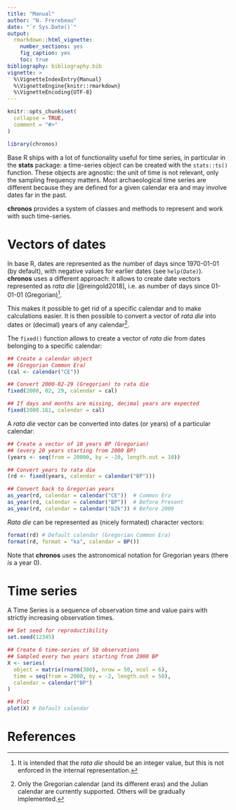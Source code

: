 ```yaml
---
title: "Manual"
author: "N. Frerebeau"
date: "`r Sys.Date()`"
output:
  rmarkdown::html_vignette:
    number_sections: yes
    fig_caption: yes
    toc: true
bibliography: bibliography.bib
vignette: >
  %\VignetteIndexEntry{Manual}
  %\VignetteEngine{knitr::rmarkdown}
  %\VignetteEncoding{UTF-8}
---
```


```r
knitr::opts_chunk$set(
  collapse = TRUE,
  comment = "#>"
)
```

```r
library(chronos)
```

Base R ships with a lot of functionality useful for time series, in particular in the **stats** package: a time-series object can be created with the `stats::ts()` function. These objects are agnostic: the unit of time is not relevant, only the sampling frequency matters. Most archaeological time series are different because they are defined for a given calendar era and may involve dates far in the past.

**chronos** provides a system of classes and methods to represent and work with such time-series.

# Vectors of dates

In base R, dates are represented as the number of days since 1970-01-01 (by default), with negative values for earlier dates (see `help(Date)`). **chronos** uses a different approach: it allows to create date vectors represented as *rata die* [@reingold2018], i.e. as number of days since 01-01-01 (Gregorian)^[It is intended that the *rata die* should be an integer value, but this is not enforced in the internal representation.].

This makes it possible to get rid of a specific calendar and to make calculations easier. It is then possible to convert a vector of *rata die* into dates or (decimal) years of any calendar^[Only the Gregorian calendar (and its different eras) and the Julian calendar are currently supported. Others will be gradually implemented.].

The `fixed()` function allows to create a vector of *rata die* from dates belonging to a specific calendar:

```r
## Create a calendar object
## (Gregorian Common Era)
(cal <- calendar("CE"))

## Convert 2000-02-29 (Gregorian) to rata die
fixed(2000, 02, 29, calendar = cal)

## If days and months are missing, decimal years are expected
fixed(2000.161, calendar = cal)
```

A *rata die* vector can be converted into dates (or years) of a particular calendar:

```r
## Create a vector of 10 years BP (Gregorian)
## (every 20 years starting from 2000 BP)
(years <- seq(from = 20000, by = -20, length.out = 10))

## Convert years to rata die
(rd <- fixed(years, calendar = calendar("BP")))

## Convert back to Gregorian years
as_year(rd, calendar = calendar("CE"))  # Common Era
as_year(rd, calendar = calendar("BP"))  # Before Present
as_year(rd, calendar = calendar("b2k")) # Before 2000
```

*Rata die* can be represented as (nicely formated) character vectors:

```r
format(rd) # Default calendar (Gregorian Common Era)
format(rd, format = "ka", calendar = BP())
```

Note that **chronos** uses the astronomical notation for Gregorian years (there *is* a year 0).

# Time series

A Time Series is a sequence of observation time and value pairs with strictly increasing observation times.

```r
## Set seed for reproductibility
set.seed(12345)

## Create 6 time-series of 50 observations
## Sampled every two years starting from 2000 BP
X <- series(
  object = matrix(rnorm(300), nrow = 50, ncol = 6),
  time = seq(from = 2000, by = -2, length.out = 50),
  calendar = calendar("BP")
)

## Plot
plot(X) # Default calendar
```

# References

